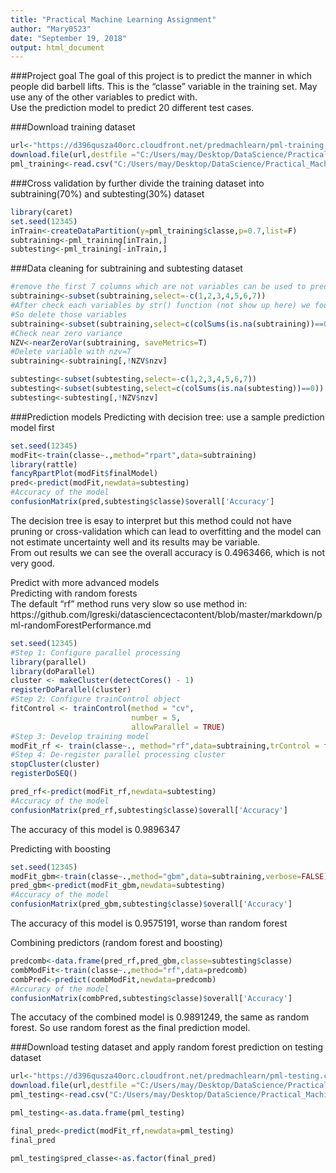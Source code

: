 ```yaml
---
title: "Practical Machine Learning Assignment"
author: "Mary0523"
date: "September 19, 2018"
output: html_document
---
```


###Project goal
The goal of this project is to predict the manner in which people did barbell lifts. This is the "classe" variable in the training set. May use any of the other variables to predict with.  
Use the prediction model to predict 20 different test cases. 

###Download training dataset
```r
url<-"https://d396qusza40orc.cloudfront.net/predmachlearn/pml-training.csv"
download.file(url,destfile ="C:/Users/may/Desktop/DataScience/Practical_Machine_Learning/Project/pml-training.csv")
pml_training<-read.csv("C:/Users/may/Desktop/DataScience/Practical_Machine_Learning/Project/pml-training.csv")
```

###Cross validation by further divide the training dataset into subtraining(70%) and subtesting(30%) dataset
```r
library(caret)
set.seed(12345)
inTrain<-createDataPartition(y=pml_training$classe,p=0.7,list=F)
subtraining<-pml_training[inTrain,]
subtesting<-pml_training[-inTrain,]
```

###Data cleaning for subtraining and subtesting dataset
```r
#remove the first 7 columns which are not variables can be used to predict classe
subtraining<-subset(subtraining,select=-c(1,2,3,4,5,6,7))
#After check each variables by str() function (not show up here) we found several variables contains NA only. 
#So delete those variables
subtraining<-subset(subtraining,select=c(colSums(is.na(subtraining))==0))
#Check near zero variance
NZV<-nearZeroVar(subtraining, saveMetrics=T)
#Delete variable with nzv=T
subtraining<-subtraining[,!NZV$nzv]

subtesting<-subset(subtesting,select=-c(1,2,3,4,5,6,7))
subtesting<-subset(subtesting,select=c(colSums(is.na(subtesting))==0))
subtesting<-subtesting[,!NZV$nzv]
```


###Prediction models
Predicting with decision tree: use a sample prediction model first
```r
set.seed(12345)
modFit<-train(classe~.,method="rpart",data=subtraining)
library(rattle)
fancyRpartPlot(modFit$finalModel)
pred<-predict(modFit,newdata=subtesting)
#Accuracy of the model
confusionMatrix(pred,subtesting$classe)$overall['Accuracy']
```
The decision tree is esay to interpret but this method could not have pruning or cross-validation which can lead to overfitting and the model can not estimate uncertainty well and its results may be variable.  
From out results we can see the overall accuracy is 0.4963466, which is not very good. 

Predict with more advanced models  
Predicting with random forests  
The default "rf" method runs very slow so use method in:  
https://github.com/lgreski/datasciencectacontent/blob/master/markdown/pml-randomForestPerformance.md
```r
set.seed(12345)
#Step 1: Configure parallel processing
library(parallel)
library(doParallel)
cluster <- makeCluster(detectCores() - 1)
registerDoParallel(cluster)
#Step 2: Configure trainControl object
fitControl <- trainControl(method = "cv",
                           number = 5,
                           allowParallel = TRUE)
#Step 3: Develop training model
modFit_rf <- train(classe~., method="rf",data=subtraining,trControl = fitControl)
#Step 4: De-register parallel processing cluster
stopCluster(cluster)
registerDoSEQ()

pred_rf<-predict(modFit_rf,newdata=subtesting)
#Accuracy of the model
confusionMatrix(pred_rf,subtesting$classe)$overall['Accuracy']
```
The accuracy of this model is 0.9896347

Predicting with boosting
```r
set.seed(12345)
modFit_gbm<-train(classe~.,method="gbm",data=subtraining,verbose=FALSE)
pred_gbm<-predict(modFit_gbm,newdata=subtesting)
#Accuracy of the model
confusionMatrix(pred_gbm,subtesting$classe)$overall['Accuracy']
```
The accuracy of this model is 0.9575191, worse than random forest

Combining predictors (random forest and boosting)
```r
predcomb<-data.frame(pred_rf,pred_gbm,classe=subtesting$classe)
combModFit<-train(classe~.,method="rf",data=predcomb)
combPred<-predict(combModFit,newdata=predcomb)
#Accuracy of the model
confusionMatrix(combPred,subtesting$classe)$overall['Accuracy']
```
The accutacy of the combined model is 0.9891249, the same as random forest. So use random forest as the final prediction model.

###Download testing dataset and apply random forest prediction on testing dataset
```r
url<-"https://d396qusza40orc.cloudfront.net/predmachlearn/pml-testing.csv"
download.file(url,destfile ="C:/Users/may/Desktop/DataScience/Practical_Machine_Learning/Project/pml-testing.csv")
pml_testing<-read.csv("C:/Users/may/Desktop/DataScience/Practical_Machine_Learning/Project/pml-testing.csv")

pml_testing<-as.data.frame(pml_testing)

final_pred<-predict(modFit_rf,newdata=pml_testing)
final_pred

pml_testing$pred_classe<-as.factor(final_pred)
```
